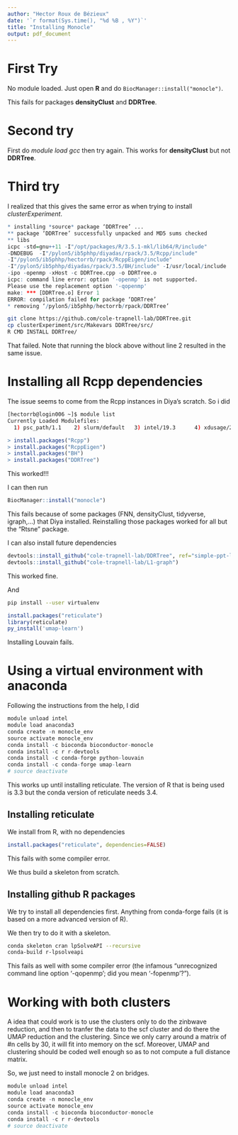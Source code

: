 ```yaml
---
author: "Hector Roux de Bézieux"
date: '`r format(Sys.time(), "%d %B , %Y")`'
title: "Installing Monocle"
output: pdf_document
---
```


# First Try

No module loaded.
Just open __R__ and do `BiocManager::install("monocle")`.

This fails for packages __densityClust__ and __DDRTree__.

# Second try

First do _module load gcc_ then try again. This works for __densityClust__ but not __DDRTree__.

# Third try 

I realized that this gives the same error as when trying to install _clusterExperiment_. 

```r
* installing *source* package ‘DDRTree’ ...
** package ‘DDRTree’ successfully unpacked and MD5 sums checked
** libs
icpc -std=gnu++11 -I"/opt/packages/R/3.5.1-mkl/lib64/R/include" 
-DNDEBUG  -I"/pylon5/ib5phhp/diyadas/rpack/3.5/Rcpp/include" 
-I"/pylon5/ib5phhp/hectorrb/rpack/RcppEigen/include" 
-I"/pylon5/ib5phhp/diyadas/rpack/3.5/BH/include" -I/usr/local/include   -fpic  -O3 
-ipo -openmp -xHost -c DDRTree.cpp -o DDRTree.o
icpc: command line error: option '-openmp' is not supported.
Please use the replacement option '-qopenmp'
make: *** [DDRTree.o] Error 1
ERROR: compilation failed for package ‘DDRTree’
* removing ‘/pylon5/ib5phhp/hectorrb/rpack/DDRTree’
```

```bash
git clone https://github.com/cole-trapnell-lab/DDRTree.git
cp clusterExperiment/src/Makevars DDRTree/src/
R CMD INSTALL DDRTree/
```

That failed. Note that running the block above without line 2 resulted in the same issue.

# Installing all Rcpp dependencies

The issue seems to come from the Rcpp instances in Diya's scratch. So i did
```bash
[hectorrb@login006 ~]$ module list
Currently Loaded Modulefiles:
  1) psc_path/1.1    2) slurm/default   3) intel/19.3      4) xdusage/2.1-1   5) R/3.5.3-mkl
```

```r
> install.packages("Rcpp")
> install.packages("RcppEigen")
> install.packages("BH")
> install.packages("DDRTree")
```

This worked!!!

I can then run 

```r
BiocManager::install("monocle")
```

This fails because of some packages (FNN, densityClust, tidyverse, igraph,...) that Diya installed. Reinstalling those packages worked for all but the "Rtsne" package.

I can also install future dependencies
```r
devtools::install_github("cole-trapnell-lab/DDRTree", ref="simple-ppt-like")
devtools::install_github("cole-trapnell-lab/L1-graph")
```
This worked fine.

And

```bash
pip install --user virtualenv
```

```r
install.packages("reticulate")
library(reticulate)
py_install('umap-learn')
```

Installing Louvain fails.


# Using a virtual environment with anaconda

Following the instructions from the help, I did

```r
module unload intel
module load anaconda3
conda create -n monocle_env
source activate monocle_env
conda install -c bioconda bioconductor-monocle
conda install -c r r-devtools 
conda install -c conda-forge python-louvain 
conda install -c conda-forge umap-learn 
# source deactivate
```
This works up until installing reticulate. The version of R that is being used is 3.3 but the conda version of reticulate needs 3.4.

## Installing reticulate

We install from R, with no dependencies 

```r
install.packages("reticulate", dependencies=FALSE)
```

This fails with some compiler error.

We thus build a skeleton from scratch.

## Installing github R packages

We try to install all dependencies first. Anything from conda-forge fails (it is based on a more advanced version of R).

We then try to do it with a skeleton.

```bash
conda skeleton cran lpSolveAPI --recursive
conda-build r-lpsolveapi
```

This fails as well with some compiler error (the infamous "unrecognized command line option '-qopenmp'; did you mean '-fopenmp'?"). 

# Working with both clusters

A idea that could work is to use the clusters only to do the zinbwave reduction, and then to tranfer the data to the scf cluster and do there the UMAP reduction and the clustering. Since we only carry around a matrix of #n cells by 30, it will fit into memory on the scf. Moreover, UMAP and clustering should be coded well enough so as to not compute a full distance matrix.

So, we just need to install monocle 2 on bridges.

```r
module unload intel
module load anaconda3
conda create -n monocle_env
source activate monocle_env
conda install -c bioconda bioconductor-monocle
conda install -c r r-devtools 
# source deactivate
```